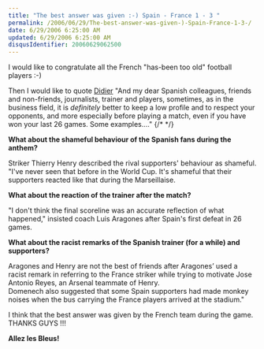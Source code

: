 ```yaml
---
title: "The best answer was given :-) Spain - France 1 - 3 "
permalink: /2006/06/29/The-best-answer-was-given-)-Spain-France-1-3-/
date: 6/29/2006 6:25:00 AM
updated: 6/29/2006 6:25:00 AM
disqusIdentifier: 20060629062500
---
```

I would like to congratulate all the French "has-been too old" football players :-)

Then I would like to quote [Didier](http://www.didierbeck.com/)
"And my dear Spanish colleagues, friends and non-friends, journalists, trainer and players, sometimes, as in the business field, it is *definitely* better to keep a low profile and to respect your opponents, and more especially before playing a match, even if you have won your last 26 games. Some examples...."
{/* <!-- more --> */}

<strong>What about the shameful behaviour of the Spanish fans during the anthem?</strong>

Striker Thierry Henry described the rival supporters' behaviour as shameful. "I've never seen that before in the World Cup. It's shameful that their supporters reacted like that during the Marseillaise. 

<strong>What about the reaction of the trainer after the match? </strong>

"I don't think the final scoreline was an accurate reflection of what happened," insisted coach Luis Aragones after Spain's first defeat in 26 games. 

<strong>What about the racist remarks of the Spanish trainer (for a while) and supporters? </strong>

Aragones and Henry are not the best of friends after Aragones’ used a racist remark in referring to the France striker while trying to motivate Jose Antonio Reyes, an Arsenal teammate of Henry. <br>Domenech also suggested that some Spain supporters had made monkey noises when the bus carrying the France players arrived at the stadium."

I think that the best answer was given by the French team during the game. THANKS GUYS !!!

<strong>Allez les Bleus! </strong>
